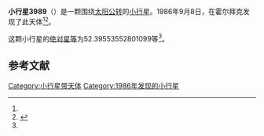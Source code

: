 {{Infobox planet
| bgcolour = #FFFFC0
| name = 3989 Odin
| symbol = 
| image = 
| caption = 
| discovery = yes
| discovery_ref = 
| discoverer = {{link-en|保罗·詹森|Poul Jensen (astronomer)}}
| discovery_site = [[霍尔拜克|霍尔拜克]] 
| discovered = 1986年9月8日
| designations = yes
| mp_name = 
| named_after = 
| alt_names = 1986 RM/ 1952 RD / 1952 SO1 / 1959 UF / 1969 QO / 1976 WW
| mp_category = [[主带小行星|主带小行星]]
| orbit_ref = <ref name="a">[http://ssd.jpl.nasa.gov/sbdb.cgi?sstr=3989 3989 Odin] {{Wayback|url=http://ssd.jpl.nasa.gov/sbdb.cgi?sstr=3989 |date=20200917221739 }}，小行星數據庫瀏覽器（JPL Small-Body Database Browser）－[[美国国家航空航天局|美国国家航空航天局]]喷气推进实验室</ref>
| epoch = 2456400.5 (2013年4月18日更新)
| aphelion = {{convert|2.677792182093548|AU|km|3|abbr=on|lk=out}}
| perihelion = {{convert|1.837010873093788|AU|km|3|abbr=on}}
| semimajor = {{convert|2.257401527593668|AU|km|3|abbr=on}}
| eccentricity = 0.186227682
| period = 1238.829814 [[日|日]]<br />3.39[[儒略年|儒略年]]
| avg_speed = 
| inclination = 3.47249590642777
| asc_node = 327.55569071
| mean_anomaly = 
| arg_peri = 52.39553552801099
| satellites = 
| physical_characteristics = yes
| dimensions = 
| mass = 
| density = 
| surface_grav = 
| escape_velocity = 
| sidereal_day = 
| axial_tilt = 
| pole_ecliptic_lat = 
| pole_ecliptic_lon = 
| albedo = 
| temperatures= 
| temp_name1 = 
| mean_temp_1 = 
| max_temp_1 = 
| temp_name2 = 
| max_temp_2 = 
| spectral_type = 
| abs_magnitude = 52.39553552801099
}}

'''小行星3989'''（{{lang-en|3989 Odin}}）是一颗围绕[[太阳|太阳]][[公转|公转]]的[[小行星|小行星]]。1986年9月8日，{{link-en|保罗·詹森|Poul Jensen (astronomer)}}在霍尔拜克发现了此天体<ref name="a" /><ref>{{cite news|title=小行星列表|url=http://cfa-www.harvard.edu/iau/lists/NumberedMPs.txt|accessdate=2013-07-08|newspaper=哈佛大学|archive-date=2008-05-17|archive-url=https://web.archive.org/web/20080517010638/http://cfa-www.harvard.edu/iau/lists/NumberedMPs.txt|dead-url=no}}</ref>。

这颗小行星的[[绝对星等|绝对星等]]为52.39553552801099等<ref name="a" />。

==参考文献==
{{reflist}}
{{Minor Planet Number|[[小行星3988|小行星3988]]|[[小行星3990|小行星3990]]}}

{{小天体}}

[[Category:小行星带天体|Category:小行星带天体]]
[[Category:1986年发现的小行星|Category:1986年发现的小行星]]

{{asteroid-stub}}